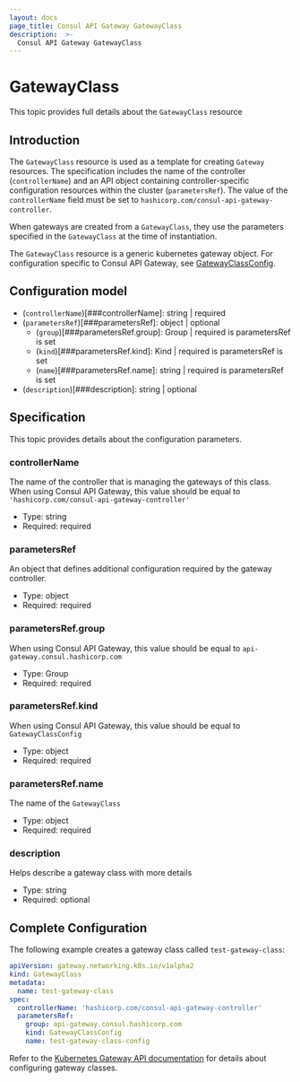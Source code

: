 ```yaml
---
layout: docs
page_title: Consul API Gateway GatewayClass
description:  >-
  Consul API Gateway GatewayClass
---
```


# GatewayClass

This topic provides full details about the `GatewayClass` resource

## Introduction

The `GatewayClass` resource is used as a template for creating `Gateway` resources.
The specification includes the name of the controller (`controllerName`) and an API object containing controller-specific configuration resources within the cluster (`parametersRef`).
The value of the `controllerName` field must be set to `hashicorp.com/consul-api-gateway-controller`.

When gateways are created from a `GatewayClass`, they use the parameters specified in the `GatewayClass` at the time of instantiation.

The `GatewayClass` resource is a generic kubernetes gateway object. For configuration specific to Consul API Gateway, see [GatewayClassConfig](/docs/api-gateway/configuration/gatewayclassconfig).

## Configuration model

* (`controllerName`)[###controllerName]: string | required
* (`parametersRef`)[###parametersRef]: object | optional
  * (`group`)[###parametersRef.group]: Group | required is parametersRef is set
  * (`kind`)[###parametersRef.kind]: Kind | required is parametersRef is set
  * (`name`)[###parametersRef.name]: string | required is parametersRef is set
* (`description`)[###description]: string | optional

## Specification

This topic provides details about the configuration parameters.

### controllerName
The name of the controller that is managing the gateways of this class. When using Consul API Gateway, this value should be equal to `'hashicorp.com/consul-api-gateway-controller'`
* Type: string
* Required: required

### parametersRef
An object that defines additional configuration required by the gateway controller.
* Type: object
* Required: required

### parametersRef.group
When using Consul API Gateway, this value should be equal to `api-gateway.consul.hashicorp.com`
* Type: Group
* Required: required

### parametersRef.kind
When using Consul API Gateway, this value should be equal to `GatewayClassConfig`
* Type: object
* Required: required

### parametersRef.name
The name of the `GatewayClass`
* Type: object
* Required: required

### description
Helps describe a gateway class with more details
* Type: string
* Required: optional

## Complete Configuration
The following example creates a gateway class called `test-gateway-class`:

<CodeBlockConfig filename="gateway.yaml">

  ```yaml
  apiVersion: gateway.networking.k8s.io/v1alpha2
  kind: GatewayClass
  metadata:
    name: test-gateway-class
  spec:
    controllerName: 'hashicorp.com/consul-api-gateway-controller'
    parametersRef:
      group: api-gateway.consul.hashicorp.com
      kind: GatewayClassConfig
      name: test-gateway-class-config
```
</CodeBlockConfig>

Refer to the [Kubernetes Gateway API documentation](https://gateway-api.sigs.k8s.io/v1alpha2/references/spec/#gateway.networking.k8s.io/v1alpha2.GatewayClass) for details about configuring gateway classes.

